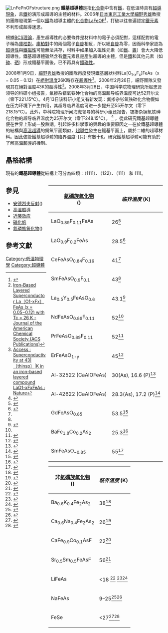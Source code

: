 [[File:LnFePnOFstructure.png|thumb]]
'''鐵基超導體'''是指[[化合物|化合物]]中含有[[鐵|鐵]]，在低溫時具有[[超導現象|超導現象]]，且[[鐵|鐵]]扮演形成超導的主體的材料。2006年[[日本|日本]][[東京工業大學|東京工業大學]][[細野秀雄|細野秀雄]]教授的團隊發現第一個以[[鐵|鐵]]為超導主體的[[化合物|化合物]]LaFeOP<ref name=Hoso2006>{{cite journal| title = Iron-Based Layered Superconductor: LaOFeP| author = Yoichi Kamihara, Hidenori Hiramatsu, Masahiro Hirano, Ryuto Kawamura, Hiroshi Yanagi, Toshio Kamiya, and Hideo Hosono| journal = Journal of American Chemical Society| volume = 128| issue = 31| pages = 10012–10013| year = 2006| url =| doi = 10.1021/ja063355c }}</ref>，打破以往普遍認定[[鐵|鐵]][[元素|元素]]不利形成超導迷思。

根據[[BCS理論|BCS理論]]，產生超導性的必要條件是材料中的電子必須配對，這樣配對的電子稱為[[庫柏對|庫柏對]]。[[庫柏對|庫柏對]]中的兩個電子[[自旋|自旋]]相反，所以總[[自旋|自旋]]為零，因而科學家認為[[超導體|超導性]]與[[鐵磁性|鐵磁性]]可能無法共存，材料中如果加入磁性元素（如[[鐵|鐵]]、[[鎳|鎳]]）會大大降低超導性。鐵基超導體雖然含有[[鐵|鐵]]元素且是產生超導的主體，但是[[鐵|鐵]]和其他元素（如[[砷|砷]]、[[硒|硒]]）形成鐵基平面後，已不再具有[[鐵磁性|鐵磁性]]。

2008年1月9日，[[細野秀雄|細野秀雄]]教授的團隊再度發現鐵基層狀材料La[O<sub>1-x</sub>F<sub>x</sub>]FeAs（x = 0.05 – 0.12）在[[絕對溫度|絕對溫度]]26K時存在[[超導現象|超導性]]<ref>[http://pubs.acs.org/doi/abs/10.1021/ja800073m Iron-Based Layered Superconductor La〔O1-xFx〕FeAs (x = 0.05−0.12) with Tc = 26 K - Journal of the American Chemical Society (ACS Publications)]</ref>。2008年2月26日，細野團隊又發現其在絕對溫度43K的超導性<ref>[http://www.nature.com/nature/journal/v453/n7193/full/nature06972.html Access : Superconductivity at 43|〔thinsp〕|K in an iron-based layered compound LaO1-xFxFeAs : Nature]</ref>。2008年3月28日，中国科学院物理研究所赵忠贤领导的科研小组报告，氟掺杂镨氧铁砷化合物的高温超导临界温度可达52开尔文（零下221.15℃）。4月13日该科研小组又有新发现：氟掺杂钐氧铁砷化合物假如在压力环境下产生作用，其超导临界温度可进一步提升至55开尔文（零下218.15℃）。此外，中科院物理所闻海虎领导的科研小组还报告，锶掺杂镧氧铁砷化合物的超导临界温度为25开尔文（零下248.15℃）。
<ref name=Hoso2008Feb>
{{cite journal
| title = Iron-Based Layered Superconductor La[O<sub>1-x</sub>F<sub>x</sub>]FeAs (x = 0.05-0.12) with Tc = 26 K
| author = Yoichi Kamihara, Takumi Watanabe, Masahiro Hirano, and Hideo Hosono
| journal = Journal of American Chemical Society
| volume = 130
| issue = 11
| pages = 3296–3297
| year = 2008
| url =
| doi = 10.1021/ja800073m }}</ref>
，從此研究鐵基超導體便在世界上形成一股熱潮。引起許多科學家的興趣的重要原因之一在於鐵基超導體的結構與[[高溫超導|高溫超導]]的銅氧平面類似，[[超導現象|超導性]]發生在鐵基平面上，屬於二維的超導材料。因此儘管鐵基超導體的臨界溫度-{只}-有數十[[絕對溫度|K]]，研究鐵基超導體可能有助於了解[[高溫超導|高溫超導]]的機制。

== 晶格結構 ==
現有的'''鐵基超導體'''從結構上可分為四類：（1111）、（122）、（111） 和 (11)。

<div style="float:right;margin-left:0.5em;">
{|class="wikitable" 
![[氮磷族氧化物|氮磷族氧化物]]<br/>({{lang|en|oxypnictide}})
!''临界溫度'' (K)
|-
|LaO<sub>0.89</sub>F<sub>0.11</sub>FeAs
| 26<ref name=r1>{{cite journal|title=To What Extent Iron-Pnictide New Superconductors Have Been Clarified: A Progress Report|journal=J. Phys. Soc. Jpn.|volume=78|year=2009|pages=062001|author=K. Ishida|doi=10.1143/JPSJ.78.062001|bibcode = 2009JPSJ...78f2001I|author-separator=,|display-authors=1|last2=Nakai|first2=Yusuke|last3=Hosono|first3=Hideo|issue=6 |arxiv = 0906.2045 }}</ref>
|-
|LaO<sub>0.9</sub>F<sub>0.2</sub>FeAs
| 28.5<ref>{{cite journal|doi = 10.1209/0295-5075/84/57003|title = Potassium fluoride doped LaOFeAs multi-band superconductor: Evidence of extremely high upper critical field|year = 2008|author = Prakash, J.|journal = EPL (Europhysics Letters)|volume = 84|pages = 57003|first2 = S. J.|first3 = S. L.|first4 = S.|first5 = A. K.|last2 = Singh|last3 = Samal|last4 = Patnaik|last5 = Ganguli|bibcode = 2008EL.....8457003P|issue = 5 }}</ref>
|-
| CeFeAsO<sub>0.84</sub>F<sub>0.16</sub> 
| 41<ref name=r1/>
|-
| SmFeAsO<sub>0.9</sub>F<sub>0.1</sub> 
| 43<ref name=r1/>
|-
| La<sub>0.5</sub>Y<sub>0.5</sub>FeAsO<sub>0.6</sub>
| 43.1<ref>{{cite journal|bibcode = 2008PhRvB..78q2503S|doi = 10.1103/PhysRevB.78.172503|title = Superconductivity at 43 K at ambient pressure in the iron-based layered compound La1‑xYxFeAsOy|year = 2008|author = Shirage, Parasharam M.|journal = Physical Review B|volume = 78|pages = 172503|first2 = Kiichi|first3 = Hijiri|first4 = Hiroshi|first5 = Akira|last2 = Miyazawa|last3 = Kito|last4 = Eisaki|last5 = Iyo|issue = 17}}</ref>
|-
| NdFeAsO<sub>0.89</sub>F<sub>0.11</sub> 
| 52<ref name=r1/>
|-
| PrFeAsO<sub>0.89</sub>F<sub>0.11</sub>
| 52<ref>{{cite journal|doi = 10.1179/143307508X333686|title = Superconductivity at 52 K in iron based F doped layered quaternary compound Pr[O<sub>1–x</sub>F<sub>x</sub>]FeAs|year = 2008|author = Ren, Z. A.|journal = Materials Research Innovations|volume = 12|pages = 105|first2 = J.|first3 = W.|first4 = W.|first5 = G. C.|first6 = X. L.|first7 = L. L.|first8 = Z. X.|last2 = Yang|last3 = Lu|last4 = Yi|last5 = Che|last6 = Dong|last7 = Sun|last8 = Zhao|issue = 3}}</ref>
|-
| ErFeAsO<sub>1-y</sub> 
| 45<ref>{{cite journal|doi=10.1209/0295-5075/92/57011|title=Synthesis of ErFeAsO-based superconductors by the hydrogen doping method|year=2010|last1=Shirage|first1=Parasharam M.|last2=Miyazawa|first2=Kiichi|last3=Kihou|first3=Kunihiro|last4=Lee|first4=Chul-Ho|last5=Kito|first5=Hijiri|last6=Tokiwa|first6=Kazuyasu|last7=Tanaka|first7=Yasumoto|last8=Eisaki|first8=Hiroshi|last9=Iyo|first9=Akira|journal=EPL (Europhysics Letters)|volume=92|issue=5|pages=57011|arxiv = 1011.5022 |bibcode = 2010EL.....9257011S }}</ref>
|-
| Al-32522 (CaAlOFeAs)
| 30(As), 16.6 (P)<ref name=shirage2>{{cite journal|doi=10.1021/ja110729m|title=Emergence of Superconductivity in "32522" Structure of (Ca3Al2O5–y)(Fe2Pn2) (Pn = As and P)|year=2011|last1=Shirage|first1=Parasharam M.|last2=Kihou|first2=Kunihiro|last3=Lee|first3=Chul-Ho|last4=Kito|first4=Hijiri|last5=Eisaki|first5=Hiroshi|last6=Iyo|first6=Akira|journal=Journal of the American Chemical Society|volume=133|issue=25|pages=9630–3|pmid=21627302}}</ref>
|-
| Al-42622 (CaAlOFeAs)
| 28.3(As), 17.2 (P)<ref name=shirage1>{{cite journal|doi=10.1063/1.3508957|title=Superconductivity at 28.3 and 17.1 K in (Ca[sub 4]Al[sub 2]O[sub 6−y])(Fe[sub 2]Pn[sub 2]) (Pn=As and P)|year=2010|last1=Shirage|first1=Parasharam M.|last2=Kihou|first2=Kunihiro|last3=Lee|first3=Chul-Ho|last4=Kito|first4=Hijiri|last5=Eisaki|first5=Hiroshi|last6=Iyo|first6=Akira|journal=Applied Physics Letters|volume=97|issue=17|pages=172506|arxiv = 1008.2586 |bibcode = 2010ApPhL..97q2506S }}</ref>
|-
| GdFeAsO<sub>0.85</sub>
| 53.5<ref>{{cite journal|doi = 10.1088/0953-2048/21/8/082001|title = Superconductivity at 53.5 K in GdFeAsO1−δ|year = 2008|author = Yang, Jie|journal = Superconductor Science and Technology|volume = 21|pages = 082001|first2 = Zheng-Cai|first3 = Wei|first4 = Wei|first5 = Xiao-Li|first6 = Zhi-An|first7 = Guang-Can|first8 = Xiao-Li|first9 = Li-Ling|last2 = Li|last3 = Lu|last4 = Yi|last5 = Shen|last6 = Ren|last7 = Che|last8 = Dong|last9 = Sun|bibcode = 2008SuScT..21h2001Y|issue = 8 }}</ref>
|-
| BaFe<sub>1.8</sub>Co<sub>0.2</sub>As<sub>2</sub>
| 25.3<ref name=Yin>{{cite journal|doi=10.1103/PhysRevLett.102.097002|arxiv=0810.1048v2|title=Scanning Tunneling Spectroscopy and Vortex Imaging in the Iron Pnictide Superconductor BaFe_{1.8}Co_{0.2}As_{2}|year=2009|last1=Yin|first1=Yi|last2=Zech|first2=M.|last3=Williams|first3=T. L.|last4=Wang|first4=X. F.|last5=Wu|first5=G.|last6=Chen|first6=X. H.|last7=Hoffman|first7=J. E.|journal=Physical Review Letters|volume=102|issue=9|bibcode = 2009PhRvL.102i7002Y }}</ref>
|-
|SmFeAsO<sub>~0.85</sub>
| 55<ref>{{cite journal|doi = 10.1209/0295-5075/83/17002|title = Superconductivity and phase diagram in iron-based arsenic-oxides ReFeAsO1−δ (Re = rare-earth metal) without fluorine doping|year = 2008|author = Ren, Zhi-An|journal = EPL (Europhysics Letters)|volume = 83|pages = 17002|first2 = Guang-Can|first3 = Xiao-Li|first4 = Jie|first5 = Wei|first6 = Wei|first7 = Xiao-Li|first8 = Zheng-Cai|first9 = Li-Ling|last2 = Che|last3 = Dong|last4 = Yang|last5 = Lu|last6 = Yi|last7 = Shen|last8 = Li|last9 = Sun|bibcode=2008EL.....8317002R|arxiv = 0804.2582 }}</ref>
|}

{|class="wikitable" 
!非[[氮磷族氧化物|氮磷族氧化物]]<br/>({{lang|en|non-oxypnictide}})
!''临界溫度'' (K)
|-
| Ba<sub>0.6</sub>K<sub>0.4</sub>Fe<sub>2</sub>As<sub>2</sub> 
| 38<ref name=Rotter2008>{{cite journal|title = Superconductivity at 38 K in the Iron Arsenide (Ba<sub>1-x</sub>K<sub>x</sub>)Fe<sub>2</sub>As<sub>2</sub>|author = Marianne Rotter, Marcus Tegel, and Dirk Johrendt|journal = Physical Review Letters |volume = 101 |pages = 107006|year = 2008|doi = 10.1103/PhysRevLett.101.107006|pmid = 18851249|issue = 10|bibcode=2008PhRvL.101j7006R|arxiv = 0805.4630 }}</ref> 
|-
| Ca<sub>0.6</sub>Na<sub>0.4</sub>Fe<sub>2</sub>As<sub>2</sub> 
| 26<ref>{{cite journal|doi=10.1143/APEX.1.081702|title=Superconductivity at 26 K in (Ca1-xNax)Fe2As2|year=2008|last1=Shirage|first1=Parasharam Maruti|first2=Kiichi|first3=Hijiri|first4=Hiroshi|first5=Akira|journal=Applied Physics Express|volume=1|pages=081702|last2=Miyazawa|last3=Kito|last4=Eisaki|last5=Iyo}}</ref>
|-
| CaFe<sub>0.9</sub>Co<sub>0.1</sub>AsF 
| 22<ref name = Mats2008>{{cite journal|title = Superconductivity Induced by Co-Doping in Quaternary Fluoroarsenide CaFeAsF|author = Satoru Matsuishi, Yasunori Inoue, Takatoshi Nomura, Hiroshi Yanagi, Masahiro Hirano and Hideo Hosono|journal = J. Am. Chem. Soc.|volume = 2008|pages = 14428–14429|year = 2008|url = http://pubs.acs.org/doi/abs/10.1021/ja806357j|doi = 10.1021/ja806357j|pmid = 18842039|issue = 44}}</ref> 
|-
| Sr<sub>0.5</sub>Sm<sub>0.5</sub>FeAsF
| 56<ref name=Wu2008>{{cite journal|title = Superconductivity at 56 K in Samarium-doped SrFeAsF|author = G. Wu, Y. L. Xie, H. Chen, M. Zhong, R. H. Liu, B. C. Shi, Q. J. Li, X. F. Wang, T. Wu, Y. J. Yan, J. J. Ying, and X. H. Chen|year = 2008|volume = 21|issue = 3|journal = Journal of Physics: Condensed Matter , (2009)|arxiv = 0811.0761|bibcode = 2008arXiv0811.0761W }}</ref> 
|-
| LiFeAs 
| <18 <ref name=wang2008>{{cite journal|title = The superconductivity at 18 K in LiFeAs system|author = X. C. Wang, Q. Q. Liu, Y. X. Lv, W. B. Gao, L. X. Yang, R.C. Yu, F. Y. Li, and C. Q. Jin|arxiv = 0806.4688|year = 2008|pages = 538|volume = 148|journal = Solid State Commun.}}</ref> <ref name=Pitcher2008>{{cite journal|title = Structure and superconductivity of LiFeAs|author = Michael J. Pitcher|journal = Chem. Commun.|volume = 2008|pages = 5918–5920|year = 2008|doi = 10.1039/b813153h|pmid = 19030538|issue = 45|author-separator = ,|display-authors = 1|last2 = Parker|first2 = Dinah R.|last3 = Adamson|first3 = Paul|last4 = Herkelrath|first4 = Sebastian J. C.|last5 = Boothroyd|first5 = Andrew T.|last6 = Ibberson|first6 = Richard M.|last7 = Brunelli|first7 = Michela|last8 = Clarke|first8 = Simon J.}}</ref><ref name=Tapp2008>{{cite journal|title = LiFeAs: An intrinsic FeAs-based superconductor with ''T''<sub>c</sub>=18 K|author = Joshua H. Tapp|journal = Physical Review B|volume = 78|pages = 060505(R)|year = 2008|doi = 10.1103/PhysRevB.78.060505|bibcode=2008PhRvB..78f0505T|author-separator = ,|display-authors = 1|last2 = Tang|first2 = Zhongjia|last3 = Lv|first3 = Bing|last4 = Sasmal|first4 = Kalyan|last5 = Lorenz|first5 = Bernd|last6 = Chu|first6 = Paul C. W.|last7 = Guloy|first7 = Arnold M.|issue = 6|arxiv = 0807.2274 }}</ref>
|-
| NaFeAs 
| 9–25<ref name=Chu2009>{{cite arxiv|eprint = 0902.0806|title = The Synthesis and Characterization of LiFeAs and NaFeAs|author = C. W. Chu ''et al.''|year = 2009|class = cond-mat.supr-con}}</ref><ref name=Parker2008>{{cite journal|title = Structure and superconductivity of the layered iron arsenide NaFeAs|author = Dinah R. Parker, Michael J. Pitcher, and Simon J. Clarke|year = 2008|doi = 10.1039/B818911K|journal = Chemical Communications|issue = 16|pages = 2189|volume = 2189|arxiv = 0810.3214}}</ref> 
|-
| FeSe 
| <27<ref name=Hsu2008>{{cite journal|title = Superconductivity in the PbO-type structure α-FeSe|author = Fong-Chi Hsu|journal = PNAS|volume = 105|pages = 14262–14264|year = 2008|doi = 10.1073/pnas.0807325105|pmid = 18776050|issue = 38|pmc = 2531064|bibcode=2008PNAS..10514262H|author-separator = ,|display-authors = 1|last2 = Luo|first2 = J.-Y.|last3 = Yeh|first3 = K.-W.|last4 = Chen|first4 = T.-K.|last5 = Huang|first5 = T.-W.|last6 = Wu|first6 = P. M.|last7 = Lee|first7 = Y.-C.|last8 = Huang|first8 = Y.-L.|last9 = Chu|first9 = Y.-Y.}}</ref><ref name = Mizu2008>{{cite journal|title = Superconductivity at 27 K in tetragonal FeSe under high pressure|author = Yoshikazu Mizuguchi, Fumiaki Tomioka, Shunsuke Tsuda, Takahide Yamaguchi, and Yoshihiko Takano|journal = Appl. Phys. Lett.|volume = 93|pages = 152505|year = 2008|doi = 10.1063/1.3000616|bibcode = 2008ApPhL..93o2505M|issue = 15 |arxiv = 0807.4315 }}</ref> 
|}
</div>

==參見==
{{colbegin|2}}
* [[安德烈夫反射|安德烈夫反射]]({{lang|en|Andreev reflection}})
* [[高溫超導|高溫超導]]
* [[近藤效应|近藤效应]]
* [[磁化帆|磁化帆]]
* [[氮磷族氧化物|氮磷族氧化物]]({{lang|en|oxypnictide}})
{{colend}}

==參考文獻==
{{reflist}}


[[Category:低溫物理學|Category:低溫物理學]]
[[Category:超導體|Category:超導體]]